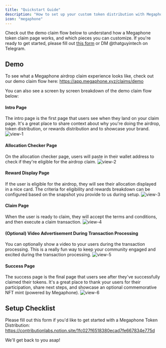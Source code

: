 ```yaml
---
title: "Quickstart Guide"
description: "How to set up your custom token distribution with Megaphone."
icon: "megaphone"
---
```


Check out the demo claim flow below to understand how a Megaphone token claim page works, and which pieces you can customize.
If you're ready to get started, please fill out [this form](https://www.notion.so/contributionlabs/Token-Claims-Intake-Form-1fc027f651838061a4ebc3fb0344cdce?pvs=4) or DM @thatguyintech on Telegram.

## Demo

To see what a Megaphone airdrop claim experience looks like, check out our demo claim flow here: https://app.megaphone.xyz/claims/demo 

You can also see a screen by screen breakdown of the demo claim flow below:

#### Intro Page

The intro page is the first page that users see when they land on your claim page. It's a great place to share context about why you're doing the airdrop, token distribution, or rewards distribution and to showcase your brand.
![view-1](https://megaphone.b-cdn.net/docs/demo-claim-view-1.png)

#### Allocation Checker Page

On the allocation checker page, users will paste in their wallet address to check if they're eligible for the airdrop claim.
![view-2](https://megaphone.b-cdn.net/docs/demo-claim-view-2.png)

#### Reward Display Page

If the user is eligible for the airdrop, they will see their allocation displayed in a nice card. The criteria for eligibility and rewards breakdown can be configured based on the snapshot you provide to us during setup.
![view-3](https://megaphone.b-cdn.net/docs/demo-claim-view-3.png)

#### Claim Page

When the user is ready to claim, they will accept the terms and conditions, and then execute a claim transaction.
![view-4](https://megaphone.b-cdn.net/docs/demo-claim-view-4a.png)

#### (Optional) Video Advertisement During Transaction Processing

You can optionally show a video to your users during the transaction processing. This is a really fun way to keep your community engaged and excited during the transaction processing.
![view-5](https://megaphone.b-cdn.net/docs/demo-claim-view-5a.png)

#### Success Page

The success page is the final page that users see after they've successfully claimed their tokens. It's a great place to thank your users for their participation, share next steps, and showcase an optional commemorative NFT mint (powered by Megaphone).
![view-6](https://megaphone.b-cdn.net/docs/demo-claim-view-6.png)

## Setup Checklist

Please fill out this form if you'd like to get started with a Megaphone Token Distribution: https://contributionlabs.notion.site/1fc027f6518380ecad7fe667834e775d

We'll get back to you asap\!